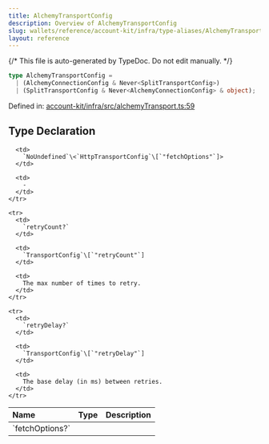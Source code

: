 ```yaml
---
title: AlchemyTransportConfig
description: Overview of AlchemyTransportConfig
slug: wallets/reference/account-kit/infra/type-aliases/AlchemyTransportConfig
layout: reference
---
```


{/* This file is auto-generated by TypeDoc. Do not edit manually. */}

```ts
type AlchemyTransportConfig =
  | (AlchemyConnectionConfig & Never<SplitTransportConfig>)
  | (SplitTransportConfig & Never<AlchemyConnectionConfig> & object);
```

Defined in: [account-kit/infra/src/alchemyTransport.ts:59](https://github.com/alchemyplatform/aa-sdk/blob/dc58c113ff1eeb06d4b3f76c505cbbaad47db8fc/account-kit/infra/src/alchemyTransport.ts#L59)

## Type Declaration

<table>
  <thead>
    <tr>
      <th align="left">Name</th>
      <th align="left">Type</th>
      <th align="left">Description</th>
    </tr>
  </thead>

  <tbody>
    <tr>
      <td>
        `fetchOptions?`
      </td>

      <td>
        `NoUndefined`\<`HttpTransportConfig`\[`"fetchOptions"`]>
      </td>

      <td>
        ‐
      </td>
    </tr>

    <tr>
      <td>
        `retryCount?`
      </td>

      <td>
        `TransportConfig`\[`"retryCount"`]
      </td>

      <td>
        The max number of times to retry.
      </td>
    </tr>

    <tr>
      <td>
        `retryDelay?`
      </td>

      <td>
        `TransportConfig`\[`"retryDelay"`]
      </td>

      <td>
        The base delay (in ms) between retries.
      </td>
    </tr>

  </tbody>
</table>
